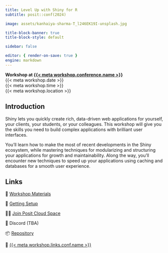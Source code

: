```yaml
---
title: Level Up with Shiny for R
subtitle: posit::conf(2024)

image: assets/kanhaiya-sharma-T_l246EK19I-unsplash.jpg

title-block-banner: true
title-block-style: default

sidebar: false

editor: { render-on-save: true }
engine: markdown
---
```


```{=html}
<style>
.quarto-title-banner {
    color: var(--bs-body-color);
    background-image: url({{< meta image >}});
    background-size: cover;
    background-position: center;
    height: 400px;
    transition: filter 45s;
}
.quarto-title > * {
    z-index: 1;
    position: relative;
}
.quarto-title-banner .quarto-title::before {
    position: absolute;
    inset: 0;
    content: "";
    background-color: rgba(255, 255, 255, 0.25);
    z-index: 0;
}
.quarto-title-banner h1 {
    color: var(--bs-body-color);
    font-weight: 300 !important;
    font-size: max(min(4vw, 2.5em), 1.5em);
    text-wrap: pretty;
}
@media (max-width: 575.98px) {
    .quarto-title-banner {
        height: 300px;
    }
}
</style>
<script>
function setHue() {
    const randomHue = Math.random() * 360
    document.querySelector('.quarto-title-banner').style.filter = `hue-rotate(${randomHue}deg)`
}
setHue()
document.addEventListener("DOMContentLoaded", setHue)
</script>
```

::: {.lead .mb-4}
**Workshop at [{{< meta workshop.conference.name >}}]({{< meta workshop.conference.link >}})**<br>{{< meta workshop.date >}}<br>{{< meta workshop.time >}}<br>{{< meta workshop.location >}}
:::

## Introduction

Shiny lets you quickly create rich, data-driven web applications for yourself, your clients, your students, or your colleagues. This workshop will give you the skills you need to build complex applications with brilliant user interfaces. 

You’ll learn how to make the most of recent developments in the Shiny ecosystem, while mastering techniques for modularizing and structuring your applications for growth and maintainability. Along the way, you’ll encounter new techniques to speed up your applications using caching and databases for a smooth user experience.

## Links

::: {.lead .fs-3}
📘 [Workshop Materials](workshop.qmd)

🔧 [Getting Setup](setup.qmd)

🧑‍💻 [Join Posit Cloud Space]({{< meta workshop.links.cloud >}})

👾 Discord (TBA) <!-- FIXME discord link -->

📦 [Repository]({{< meta workshop.links.repo >}})

🎡 [{{< meta workshop.links.conf.name >}}]({{< meta workshop.links.conf.href >}})
:::
